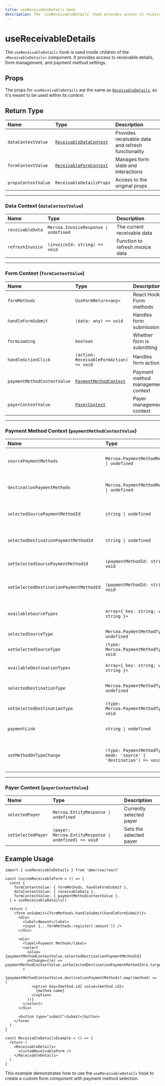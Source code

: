 ```yaml
---
title: useReceivableDetails Hook
description: The `useReceivableDetails` hook provides access to receivable details, form state, and payment method management within the `ReceivableDetails` component.
---
```


# useReceivableDetails

The `useReceivableDetails` hook is used inside children of the `<ReceivableDetails>` component. It provides access to receivable details, form management, and payment method settings.

## Props

The props for `useReceivableDetails` are the same as [`ReceivableDetails`](./ReceivableDetails), as it's meant to be used within its context.

## Return Type

| Name                | Type                                                | Description                                        |
| :------------------ | :-------------------------------------------------- | :------------------------------------------------- |
| `dataContextValue`  | [`ReceivableDataContext`](#receivable-data-context) | Provides receivable data and refresh functionality |
| `formContextValue`  | [`ReceivableFormContext`](#receivable-form-context) | Manages form state and interactions                |
| `propsContextValue` | `ReceivableDetailsProps`                            | Access to the original props                       |

---

<a id="receivable-data-context"></a>
### Data Context (`dataContextValue`)

| Name             | Type                                  | Description                      |
| :--------------- | :------------------------------------ | :------------------------------- |
| `receivableData` | `Mercoa.InvoiceResponse \| undefined` | The current receivable data      |
| `refreshInvoice` | `(invoiceId: string) => void`         | Function to refresh invoice data |

---

<a id="receivable-form-context"></a>
### Form Context (`formContextValue`)

| Name                        | Type                                              | Description                       |
| :-------------------------- | :------------------------------------------------ | :-------------------------------- |
| `formMethods`               | `UseFormReturn<any>`                              | React Hook Form methods           |
| `handleFormSubmit`          | `(data: any) => void`                             | Handles form submission           |
| `formLoading`               | `boolean`                                         | Whether form is submitting        |
| `handleActionClick`         | `(action: ReceivableFormAction) => void`          | Handles form actions              |
| `paymentMethodContextValue` | [`PaymentMethodContext`](#payment-method-context) | Payment method management context |
| `payerContextValue`         | [`PayerContext`](#payer-context)                  | Payer management context          |

---

<a id="payment-method-context"></a>
### Payment Method Context (`paymentMethodContextValue`)

| Name                                    | Type                                                                 | Description                            |
| :-------------------------------------- | :------------------------------------------------------------------- | :------------------------------------- |
| `sourcePaymentMethods`                  | `Mercoa.PaymentMethodResponse[] \| undefined`                        | Available source payment methods       |
| `destinationPaymentMethods`             | `Mercoa.PaymentMethodResponse[] \| undefined`                        | Available destination payment methods  |
| `selectedSourcePaymentMethodId`         | `string \| undefined`                                                | Selected source payment method ID      |
| `selectedDestinationPaymentMethodId`    | `string \| undefined`                                                | Selected destination payment method ID |
| `setSelectedSourcePaymentMethodId`      | `(paymentMethodId: string) => void`                                  | Sets source payment method             |
| `setSelectedDestinationPaymentMethodId` | `(paymentMethodId: string) => void`                                  | Sets destination payment method        |
| `availableSourceTypes`                  | `Array<{ key: string; value: string }>`                              | Available source payment types         |
| `selectedSourceType`                    | `Mercoa.PaymentMethodType \| undefined`                              | Selected source type                   |
| `setSelectedSourceType`                 | `(type: Mercoa.PaymentMethodType) => void`                           | Sets source type                       |
| `availableDestinationTypes`             | `Array<{ key: string; value: string }>`                              | Available destination types            |
| `selectedDestinationType`               | `Mercoa.PaymentMethodType \| undefined`                              | Selected destination type              |
| `setSelectedDestinationType`            | `(type: Mercoa.PaymentMethodType) => void`                           | Sets destination type                  |
| `paymentLink`                           | `string \| undefined`                                                | Payment link for the receivable        |
| `setMethodOnTypeChange`                 | `(type: PaymentMethodType, mode: 'source' \| 'destination') => void` | Updates payment method on type change  |

---

<a id="payer-context"></a>
### Payer Context (`payerContextValue`)

| Name               | Type                                                  | Description              |
| :----------------- | :---------------------------------------------------- | :----------------------- |
| `selectedPayer`    | `Mercoa.EntityResponse \| undefined`                  | Currently selected payer |
| `setSelectedPayer` | `(payer: Mercoa.EntityResponse \| undefined) => void` | Sets the selected payer  |

## Example Usage

```tsx
import { useReceivableDetails } from '@mercoa/react'

const CustomReceivableForm = () => {
  const {
    formContextValue: { formMethods, handleFormSubmit },
    dataContextValue: { receivableData },
    formContextValue: { paymentMethodContextValue },
  } = useReceivableDetails()

  return (
    <form onSubmit={formMethods.handleSubmit(handleFormSubmit)}>
      <div>
        <label>Amount</label>
        <input {...formMethods.register('amount')} />
      </div>

      <div>
        <label>Payment Method</label>
        <select
          value={paymentMethodContextValue.selectedDestinationPaymentMethodId}
          onChange={(e) => paymentMethodContextValue.setSelectedDestinationPaymentMethodId(e.target.value)}
        >
          {paymentMethodContextValue.destinationPaymentMethods?.map((method) => (
            <option key={method.id} value={method.id}>
              {method.name}
            </option>
          ))}
        </select>
      </div>

      <button type="submit">Submit</button>
    </form>
  )
}

const ReceivableDetailsExample = () => {
  return (
    <ReceivableDetails>
      <CustomReceivableForm />
    </ReceivableDetails>
  )
}
```

This example demonstrates how to use the `useReceivableDetails` hook to create a custom form component with payment method selection.
